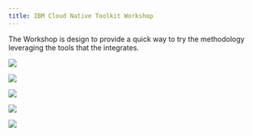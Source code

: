 ```yaml
---
title: IBM Cloud Native Toolkit Workshop
---
```



<PageDescription>

The Workshop is design to provide a quick way to try the methodology leveraging the tools that the <Globals name="tinyName"/> integrates.

</PageDescription>


<Row>
<Column colLg={4} colMd={4} noGutterMdLeft>
<ArticleCard
    color="dark"
    title="Setup Workshop Environment"
    href="/workshop/setup"
    >

![](./images/workshop.jpg)

</ArticleCard>
</Column>

<Column colLg={4} colMd={4} noGutterMdLeft>
<ArticleCard
    color="dark"
    title="Deploy an Application using CI Pipelines with Tekton"
    href="/workshop/ci"
    >

![](./images/ci-tekton.jpg)

</ArticleCard>
</Column>

<Column colLg={4} colMd={4} noGutterMdLeft>
<ArticleCard
    color="dark"
    title="Promote an Application using CD with GitOps and ArgoCD"
    href="/workshop/cd"
    >

![](./images/cd-argocd.jpg)

</ArticleCard>
</Column>

</Row>

<Row>
<Column colLg={4} colMd={4} noGutterMdLeft>
<ArticleCard
    color="dark"
    title="Deploy a 3 tier Microservice using React, Node.js, and Java"
    href="/workshop/inventory"
    >

![](./images/inventory.jpg)

</ArticleCard>
</Column>

<Column colLg={4} colMd={4} noGutterMdLeft>
<ArticleCard
    color="dark"
    title="App Modernization with modern DevOps"
    href="/workshop/appmod"
    >

![](./images/appmod.jpg)

</ArticleCard>
</Column>

</Row>
